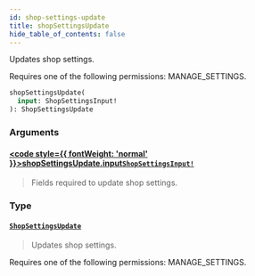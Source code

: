 ```yaml
---
id: shop-settings-update
title: shopSettingsUpdate
hide_table_of_contents: false
---
```








Updates shop settings. 

Requires one of the following permissions: MANAGE_SETTINGS.

```graphql
shopSettingsUpdate(
  input: ShopSettingsInput!
): ShopSettingsUpdate
```


### Arguments

#### [<code style={{ fontWeight: 'normal' }}>shopSettingsUpdate.<b>input</b></code>](#)<Bullet />[`ShopSettingsInput!`](../../../developer/api-reference/inputs/shop-settings-input) <Badge class="secondary" text="non-null"/> <Badge class="secondary" text="input"/>
> Fields required to update shop settings.
> 

### Type

#### [`ShopSettingsUpdate`](../../../developer/api-reference/objects/shop-settings-update) <Badge class="secondary" text="object"/>
> Updates shop settings. 

Requires one of the following permissions: MANAGE_SETTINGS.
> 





